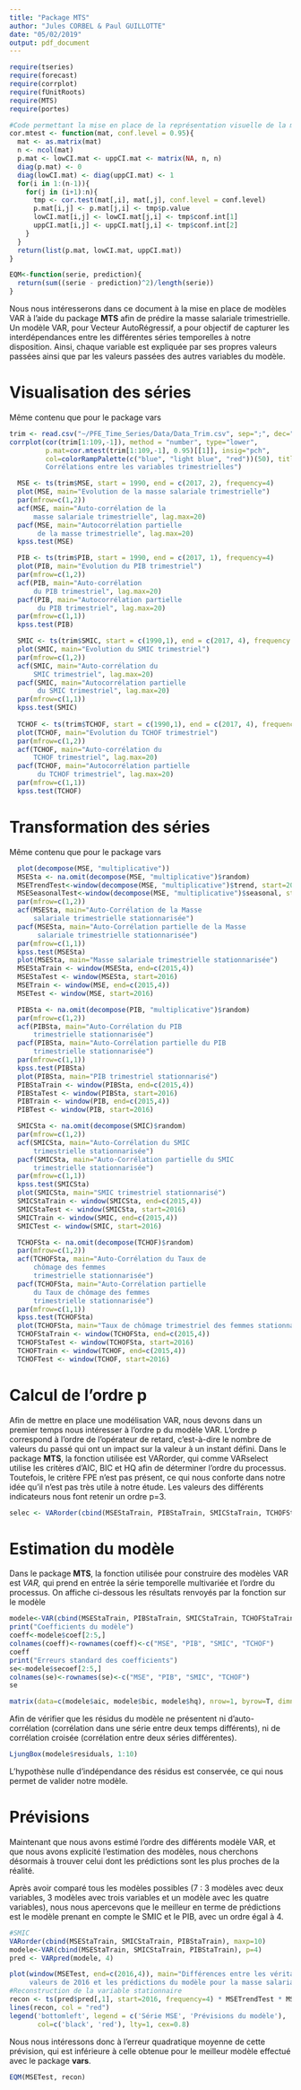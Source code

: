 ```yaml
---
title: "Package MTS"
author: "Jules CORBEL & Paul GUILLOTTE"
date: "05/02/2019"
output: pdf_document
---
```


```r
require(tseries)
require(forecast)
require(corrplot)
require(fUnitRoots)
require(MTS)
require(portes)

#Code permettant la mise en place de la représentation visuelle de la matrice des corrélations
cor.mtest <- function(mat, conf.level = 0.95){
  mat <- as.matrix(mat)
  n <- ncol(mat)
  p.mat <- lowCI.mat <- uppCI.mat <- matrix(NA, n, n)
  diag(p.mat) <- 0
  diag(lowCI.mat) <- diag(uppCI.mat) <- 1
  for(i in 1:(n-1)){
    for(j in (i+1):n){
      tmp <- cor.test(mat[,i], mat[,j], conf.level = conf.level)
      p.mat[i,j] <- p.mat[j,i] <- tmp$p.value
      lowCI.mat[i,j] <- lowCI.mat[j,i] <- tmp$conf.int[1]
      uppCI.mat[i,j] <- uppCI.mat[j,i] <- tmp$conf.int[2]
    }
  }
  return(list(p.mat, lowCI.mat, uppCI.mat))
}

EQM<-function(serie, prediction){
  return(sum((serie - prediction)^2)/length(serie))
}
```

Nous nous intéresserons dans ce document à la mise en place de modèles VAR à l'aide du package **MTS** afin de prédire la masse salariale trimestrielle. Un modèle VAR, pour  Vecteur AutoRégressif, a pour objectif de capturer les interdépendances entre les différentes séries temporelles à notre disposition. Ainsi, chaque variable est expliquée par ses propres valeurs passées ainsi que par les valeurs passées des autres variables du modèle.

# Visualisation des séries

Même contenu que pour le package vars

```r
trim <- read.csv("~/PFE_Time_Series/Data/Data_Trim.csv", sep=";", dec=",")
corrplot(cor(trim[1:109,-1]), method = "number", type="lower",
         p.mat=cor.mtest(trim[1:109,-1], 0.95)[[1]], insig="pch",
         col=colorRampPalette(c("blue", "light blue", "red"))(50), title = "
         Corrélations entre les variables trimestrielles")

  MSE <- ts(trim$MSE, start = 1990, end = c(2017, 2), frequency=4)
  plot(MSE, main="Evolution de la masse salariale trimestrielle")
  par(mfrow=c(1,2))
  acf(MSE, main="Auto-corrélation de la
      masse salariale trimestrielle", lag.max=20)
  pacf(MSE, main="Autocorrélation partielle
       de la masse trimestrielle", lag.max=20)
  kpss.test(MSE)

  PIB <- ts(trim$PIB, start = 1990, end = c(2017, 1), frequency=4)
  plot(PIB, main="Evolution du PIB trimestriel")
  par(mfrow=c(1,2))
  acf(PIB, main="Auto-corrélation 
      du PIB trimestriel", lag.max=20)
  pacf(PIB, main="Autocorrélation partielle
       du PIB trimestriel", lag.max=20)
  par(mfrow=c(1,1))
  kpss.test(PIB)

  SMIC <- ts(trim$SMIC, start = c(1990,1), end = c(2017, 4), frequency = 4)
  plot(SMIC, main="Evolution du SMIC trimestriel")
  par(mfrow=c(1,2))
  acf(SMIC, main="Auto-corrélation du
      SMIC trimestriel", lag.max=20)
  pacf(SMIC, main="Autocorrélation partielle
       du SMIC trimestriel", lag.max=20)
  par(mfrow=c(1,1))
  kpss.test(SMIC)
  
  TCHOF <- ts(trim$TCHOF, start = c(1990,1), end = c(2017, 4), frequency = 4)
  plot(TCHOF, main="Evolution du TCHOF trimestriel")
  par(mfrow=c(1,2))
  acf(TCHOF, main="Auto-corrélation du
      TCHOF trimestriel", lag.max=20)
  pacf(TCHOF, main="Autocorrélation partielle
       du TCHOF trimestriel", lag.max=20)
  par(mfrow=c(1,1))
  kpss.test(TCHOF)
```

# Transformation des séries

Même contenu que pour le package vars

```r
  plot(decompose(MSE, "multiplicative"))
  MSESta <- na.omit(decompose(MSE, "multiplicative")$random)
  MSETrendTest<-window(decompose(MSE, "multiplicative")$trend, start=2016, end=c(2016,4))
  MSESeasonalTest<-window(decompose(MSE, "multiplicative")$seasonal, start=2016, end=c(2016,4))
  par(mfrow=c(1,2))
  acf(MSESta, main="Auto-Corrélation de la Masse
      salariale trimestrielle stationnarisée")
  pacf(MSESta, main="Auto-Corrélation partielle de la Masse
       salariale trimestrielle stationnarisée")
  par(mfrow=c(1,1))
  kpss.test(MSESta)
  plot(MSESta, main="Masse salariale trimestrielle stationnarisée")
  MSEStaTrain <- window(MSESta, end=c(2015,4))
  MSEStaTest <- window(MSESta, start=2016)
  MSETrain <- window(MSE, end=c(2015,4))
  MSETest <- window(MSE, start=2016)

  PIBSta <- na.omit(decompose(PIB, "multiplicative")$random)
  par(mfrow=c(1,2))
  acf(PIBSta, main="Auto-Corrélation du PIB
      trimestrielle stationnarisée")
  pacf(PIBSta, main="Auto-Corrélation partielle du PIB
      trimestrielle stationnarisée")
  par(mfrow=c(1,1))
  kpss.test(PIBSta)
  plot(PIBSta, main="PIB trimestriel stationnarisé")
  PIBStaTrain <- window(PIBSta, end=c(2015,4))
  PIBStaTest <- window(PIBSta, start=2016)
  PIBTrain <- window(PIB, end=c(2015,4))
  PIBTest <- window(PIB, start=2016)

  SMICSta <- na.omit(decompose(SMIC)$random)
  par(mfrow=c(1,2))
  acf(SMICSta, main="Auto-Corrélation du SMIC
      trimestrielle stationnarisée")
  pacf(SMICSta, main="Auto-Corrélation partielle du SMIC
      trimestrielle stationnarisée")
  par(mfrow=c(1,1))
  kpss.test(SMICSta)
  plot(SMICSta, main="SMIC trimestriel stationnarisé")
  SMICStaTrain <- window(SMICSta, end=c(2015,4))
  SMICStaTest <- window(SMICSta, start=2016)
  SMICTrain <- window(SMIC, end=c(2015,4))
  SMICTest <- window(SMIC, start=2016)

  TCHOFSta <- na.omit(decompose(TCHOF)$random)
  par(mfrow=c(1,2))
  acf(TCHOFSta, main="Auto-Corrélation du Taux de
      chômage des femmes
      trimestrielle stationnarisée")
  pacf(TCHOFSta, main="Auto-Corrélation partielle
      du Taux de chômage des femmes
      trimestrielle stationnarisée")
  par(mfrow=c(1,1))
  kpss.test(TCHOFSta)
  plot(TCHOFSta, main="Taux de chômage trimestriel des femmes stationnarisé")
  TCHOFStaTrain <- window(TCHOFSta, end=c(2015,4))
  TCHOFStaTest <- window(TCHOFSta, start=2016)
  TCHOFTrain <- window(TCHOF, end=c(2015,4))
  TCHOFTest <- window(TCHOF, start=2016)
```

# Calcul de l'ordre p

Afin de mettre en place une modélisation VAR, nous devons dans un premier temps nous intéresser à l'ordre p du modèle VAR. L'ordre p correspond à l'ordre de l'opérateur de retard, c'est-à-dire le nombre de valeurs du passé qui ont un impact sur la valeur à un instant défini. Dans le package **MTS**, la fonction utilisée est VARorder, qui comme VARselect utilise les critères d'AIC, BIC et HQ afin de déterminer l'ordre du processus. Toutefois, le critère FPE n'est pas présent, ce qui nous conforte dans notre idée qu'il n'est pas très utile à notre étude. Les valeurs des différents indicateurs nous font retenir un ordre p=3.

```r
selec <- VARorder(cbind(MSEStaTrain, PIBStaTrain, SMICStaTrain, TCHOFStaTrain), maxp=10)
```


# Estimation du modèle

Dans le package **MTS**, la fonction utilisée pour construire des modèles VAR est *VAR,* qui prend en entrée la série temporelle multivariée et l'ordre du processus. On affiche ci-dessous les résultats renvoyés par la fonction sur le modèle
```r
modele<-VAR(cbind(MSEStaTrain, PIBStaTrain, SMICStaTrain, TCHOFStaTrain), p=3, output=F)
print("Coefficients du modèle")
coeff<-modele$coef[2:5,]
colnames(coeff)<-rownames(coeff)<-c("MSE", "PIB", "SMIC", "TCHOF")
coeff
print("Erreurs standard des coefficients")
se<-modele$secoef[2:5,]
colnames(se)<-rownames(se)<-c("MSE", "PIB", "SMIC", "TCHOF")
se
```

```r
matrix(data=c(modele$aic, modele$bic, modele$hq), nrow=1, byrow=T, dimnames=list(NULL, c("AIC", "BIC", "HQ")))
```
Afin de vérifier que les résidus du modèle ne présentent ni d'auto-corrélation (corrélation dans une série entre deux temps différents), ni de corrélation croisée (corrélation entre deux séries différentes).

```r
LjungBox(modele$residuals, 1:10)
```

L'hypothèse nulle d'indépendance des résidus est conservée, ce qui nous permet de valider notre modèle.

# Prévisions

Maintenant que nous avons estimé l'ordre des différents modèle VAR, et que nous avons explicité l'estimation des modèles, nous cherchons désormais à trouver celui dont les prédictions sont les plus proches de la réalité.

Après avoir comparé tous les modèles possibles (7 : 3 modèles avec deux variables, 3 modèles avec trois variables et un modèle avec les quatre variables), nous nous apercevons que le meilleur en terme de prédictions est le modèle prenant en compte le SMIC et le PIB, avec un ordre égal à 4.

```r
#SMIC
VARorder(cbind(MSEStaTrain, SMICStaTrain, PIBStaTrain), maxp=10)
modele<-VAR(cbind(MSEStaTrain, SMICStaTrain, PIBStaTrain), p=4)
pred <- VARpred(modele, 4)
```

```r
plot(window(MSETest, end=c(2016,4)), main="Différences entre les véritables
     valeurs de 2016 et les prédictions du modèle pour la masse salariale")
#Reconstruction de la variable stationnaire
recon <- ts(pred$pred[,1], start=2016, frequency=4) * MSETrendTest * MSESeasonalTest
lines(recon, col = "red")
legend('bottomleft', legend = c('Série MSE', 'Prévisions du modèle'),
       col=c('black', 'red'), lty=1, cex=0.8)
```

Nous nous intéressons donc à l'erreur quadratique moyenne de cette prévision, qui est inférieure à celle obtenue pour le meilleur modèle effectué avec le package **vars**.

```r
EQM(MSETest, recon)
```